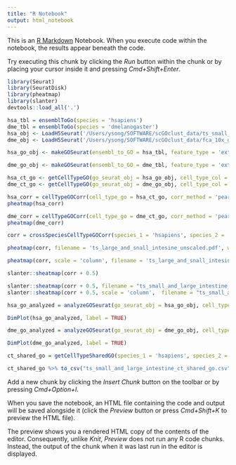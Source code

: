 ```yaml
---
title: "R Notebook"
output: html_notebook
---
```


This is an [R Markdown](http://rmarkdown.rstudio.com) Notebook. When you execute code within the notebook, the results appear beneath the code. 

Try executing this chunk by clicking the *Run* button within the chunk or by placing your cursor inside it and pressing *Cmd+Shift+Enter*. 

```r
library(Seurat)
library(SeuratDisk)
library(pheatmap)
library(slanter)
devtools::load_all('.')

```
```r
hsa_tbl = ensemblToGo(species = 'hsapiens')
dme_tbl = ensemblToGo(species = 'dmelanogaster')
hsa_obj <- LoadH5Seurat('/Users/ysong/SOFTWARE/scGOclust_data/ts_small_and_large_intestine_decontX_count.h5seurat')
dme_obj <- LoadH5Seurat('/Users/ysong/SOFTWARE/scGOclust_data/fca_10x_gut_cleaned_cell_types.h5seurat')

```

```r
hsa_go_obj <- makeGOSeurat(ensembl_to_GO = hsa_tbl, feature_type = 'external_gene_name', seurat_obj = hsa_obj)

dme_go_obj <- makeGOSeurat(ensembl_to_GO = dme_tbl, feature_type = 'external_gene_name', seurat_obj = dme_obj)

```

```r
hsa_ct_go <- getCellTypeGO(go_seurat_obj = hsa_go_obj, cell_type_col = 'cell_ontology_class_both')
dme_ct_go <- getCellTypeGO(go_seurat_obj = dme_go_obj, cell_type_col = 'annotation')

```


```r
hsa_corr = cellTypeGOCorr(cell_type_go = hsa_ct_go, corr_method = 'pearson')
pheatmap(hsa_corr)
```

```r
dme_corr = cellTypeGOCorr(cell_type_go = dme_ct_go, corr_method = 'pearson')
pheatmap(dme_corr)
```

```r

corr = crossSpeciesCellTypeGOCorr(species_1 = 'hsapiens', species_2 = 'dmelanogaster', cell_type_go_sp1 = hsa_ct_go, cell_type_go_sp2 = dme_ct_go, corr_method = 'pearson')

```
```r
pheatmap(corr, filename = 'ts_large_and_snall_intesine_unscaled.pdf', width = 10, height = 10)

pheatmap(corr, scale = 'column', filename = 'ts_large_and_snall_intesine_column_scaled.pdf', width = 10, height = 10)


```

```r

slanter::sheatmap(corr + 0.5)

slanter::sheatmap(corr + 0.5, filename = "ts_small_and_large_intestine_unscaled.pdf", width = 10, height = 12)
slanter::sheatmap(corr + 0.5, scale = 'column',  filename = "ts_small_and_large_intestine_scaled.pdf", width = 10, height = 12)


```


```r
hsa_go_analyzed = analyzeGOSeurat(go_seurat_obj = hsa_go_obj, cell_type_col = 'cell_ontology_class_both')
```

```r
DimPlot(hsa_go_analyzed, label = TRUE)
```


```r
dme_go_analyzed = analyzeGOSeurat(go_seurat_obj = dme_go_obj, cell_type_col = 'annotation')
```

```r
DimPlot(dme_go_analyzed, label = TRUE)
```





```r
ct_shared_go = getCellTypeSharedGO(species_1 = 'hsapiens', species_2 = 'dmelanogaster', analyzed_go_seurat_sp1 = hsa_go_analyzed, analyzed_go_seurat_sp2 = dme_go_analyzed, cell_type_col_sp1 = 'cell_ontology_class_both', cell_type_col_sp2 = 'annotation')
```

```r
ct_shared_go %>% to_csv("ts_small_and_large_intestine_ct_shared_go.csv")
```

Add a new chunk by clicking the *Insert Chunk* button on the toolbar or by pressing *Cmd+Option+I*.


When you save the notebook, an HTML file containing the code and output will be saved alongside it (click the *Preview* button or press *Cmd+Shift+K* to preview the HTML file). 

The preview shows you a rendered HTML copy of the contents of the editor. Consequently, unlike *Knit*, *Preview* does not run any R code chunks. Instead, the output of the chunk when it was last run in the editor is displayed.

